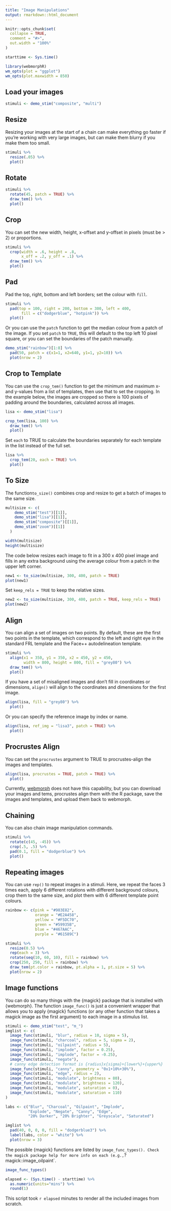 ```yaml
---
title: "Image Manipulations"
output: rmarkdown::html_document
---
```


```r
knitr::opts_chunk$set(
  collapse = TRUE,
  comment = "#>",
  out.width = "100%"
)

starttime <- Sys.time()

library(webmorphR)
wm_opts(plot = "ggplot")
wm_opts(plot.maxwidth = 850)
```


## Load your images

```r
stimuli <- demo_stim("composite", "multi")
```


## Resize

Resizing your images at the start of a chain can make everything go faster if you're working with very large images, but can make them blurry if you make them too small.

```r
stimuli %>%
  resize(.05) %>%
  plot()
```


## Rotate

```r
stimuli %>%
  rotate(45, patch = TRUE) %>%
  draw_tem() %>%
  plot()
```


## Crop

You can set the new width, height, x-offset and y-offset in pixels (must be > 2) or proportions.

```r
stimuli %>%
  crop(width = .6, height = .8, 
       x_off = .2, y_off = .1) %>%
  draw_tem() %>%
  plot()
```

## Pad 

Pad the top, right, bottom and left borders; set the colour with `fill`.

```r
stimuli %>%
  pad(top = 100, right = 200, bottom = 300, left = 400,
       fill = c("dodgerblue", "hotpink")) %>%
  plot()
```

Or you can use the `patch` function to get the median colour from a patch of the image. If you set `patch` to `TRUE`, this will default to the top left 10 pixel square, or you can set the boundaries of the patch manually.

```r
demo_stim("rainbow")[1:8] %>%
  pad(50, patch = c(x1=1, x2=640, y1=1, y2=10)) %>%
  plot(nrow = 2)
```

## Crop to Template

You can use the `crop_tem()` function to get the minimum and maximum x- and y-values from a list of templates, then use that to set the cropping. In the example below, the images are cropped so there is 100 pixels of padding around the boundaries, calculated across all images. 

```r
lisa <- demo_stim("lisa")

crop_tem(lisa, 100) %>%
  draw_tem() %>%
  plot()
```

Set `each` to TRUE to calculate the boundaries separately for each template in the list instead of the full set.

```r
lisa %>%
  crop_tem(20, each = TRUE) %>%
  plot()
```

## To Size

The function`to_size()` combines crop and resize to get a batch of images to the same size.

```r
multisize <- c(
    demo_stim("test")[[1]],
    demo_stim("lisa")[[1]],
    demo_stim("composite")[[1]],
    demo_stim("zoom")[[1]]
  )

width(multisize)
height(multisize)
```

The code below resizes each image to fit in a 300 x 400 pixel image and fills in any extra background using the average colour from a patch in the upper left corner. 

```r
new1 <- to_size(multisize, 300, 400, patch = TRUE)
plot(new1)
```

Set `keep_rels = TRUE` to keep the relative sizes. 

```r
new2 <- to_size(multisize, 300, 400, patch = TRUE, keep_rels = TRUE)
plot(new2)
```


## Align

You can align a set of images on two points. By default, these are the first two points in the template, which correspond to the left and right eye in the standard FRL template and the Face++ autodelineation template.

```r
stimuli %>%
  align(x1 = 350, y1 = 350, x2 = 450, y2 = 450,
        width = 800, height = 800, fill = "grey80") %>%
  draw_tem() %>%
  plot()
```

If you have a set of misaligned images and don't fill in coordinates or dimensions, `align()` will align to the coordinates and dimensions for the first image. 


```r
align(lisa, fill = "grey80") %>% 
  plot()
```

Or you can specify the reference image by index or name.

```r
align(lisa, ref_img = "lisa3", patch = TRUE) %>% 
  plot()
```

## Procrustes Align 

You can set the `procrustes` argument to TRUE to procrustes-align the images and templates.

```r
align(lisa, procrustes = TRUE, patch = TRUE) %>%
  plot()
```

Currently, [webmorph](https://webmorph.org) does not have this capability, but you can download your images and tems, procrustes align them with the R package, save the images and templates, and upload them back to webmorph.

## Chaining

You can also chain image manipulation commands. 

```r
stimuli %>%
  rotate(c(45, -45)) %>%
  crop(.5, .5) %>%
  pad(0.1, fill = "dodgerblue") %>%
  plot()
```

## Repeating images

You can use `rep()` to repeat images in a stimuli. Here, we repeat the faces 3 times each, apply 6 different rotations with different background colours, crop them to the same size, and plot them with 6 different template point colours.

```r

rainbow <- c(pink = "#983E82",
             orange = "#E2A458",
             yellow = "#F5DC70",
             green = "#59935B",
             blue = "#467AAC",
             purple = "#61589C")

stimuli %>%
  resize(0.5) %>%
  rep(each = 3) %>%
  rotate(seq(10, 60, 10), fill = rainbow) %>%
  crop(250, 250, fill = rainbow) %>%
  draw_tem(pt.color = rainbow, pt.alpha = 1, pt.size = 5) %>%
  plot(nrow = 2)
```


## Image functions

You can do so many things with the {magick} package that is installed with {webmorph}. The function `image_func()` is just a convenient wrapper that allows you to apply {magick} functions (or any other function that takes a magick image as the first argument) to each image in a stimulus list.

```r

stimuli <- demo_stim("test", "m_")
imglist <- c(
  image_func(stimuli, "blur", radius = 10, sigma = 5),
  image_func(stimuli, "charcoal", radius = 5, sigma = 2),
  image_func(stimuli, "oilpaint", radius = 5),
  image_func(stimuli, "implode", factor = 0.25),
  image_func(stimuli, "implode", factor = -0.25),
  image_func(stimuli, "negate"),
  # canny edge detection format is {radius}x{sigma}+{lower%}+{upper%}
  image_func(stimuli, "canny", geometry = "0x1+10%+30%"),
  image_func(stimuli, "edge", radius = 2),
  image_func(stimuli, "modulate", brightness = 80),
  image_func(stimuli, "modulate", brightness = 120),
  image_func(stimuli, "modulate", saturation = 0),
  image_func(stimuli, "modulate", saturation = 110)
)

labs <- c("Blur", "Charcoal", "Oilpaint", "Implode",
          "Explode", "Negate", "Canny", "Edge", 
          "20% Darker", "20% Brighter", "Greyscale", "Saturated")

imglist %>%
  pad(40, 0, 0, 0, fill = "dodgerblue3") %>%
  label(labs, color = "white") %>%
  plot(nrow = 3)

```

The possible {magick} functions are listed by `image_func_types(). Check the magick package help for more info on each (e.g., `?magick::image_oilpaint`.

```r
image_func_types()
```



```r
elapsed <- (Sys.time() - starttime) %>%
  as.numeric(units="mins") %>%
  round(1)
```

This script took `r elapsed` minutes to render all the included images from scratch.
